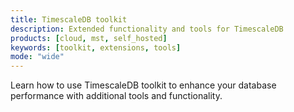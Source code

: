 ```yaml
---
title: TimescaleDB toolkit
description: Extended functionality and tools for TimescaleDB
products: [cloud, mst, self_hosted]
keywords: [toolkit, extensions, tools]
mode: "wide"
---
```


<CardGroup cols={1}>
  <Card
    title="Get started with TimescaleDB toolkit"
    icon="pen-to-square"
    href="/open-source/timescaldb-toolkit/get-started/get-started-with-timescaledb-toolkit"
  >
  Learn how to use TimescaleDB toolkit to enhance your database performance with additional tools and functionality.
  </Card>
</CardGroup>